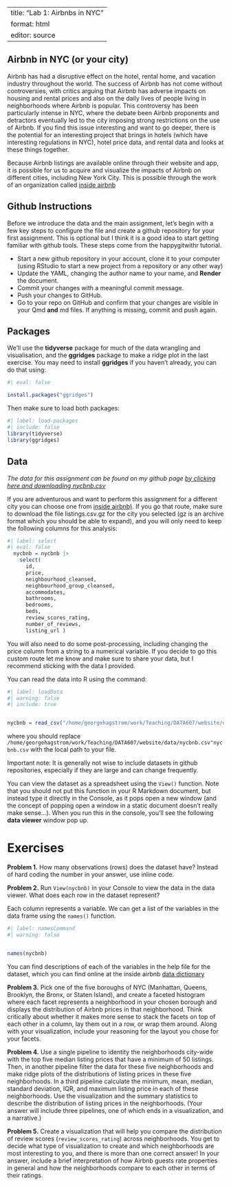 
---
title: "Lab 1: Airbnbs in NYC"
format: html
editor: source
---


## Airbnb in NYC (or your city)

Airbnb has had a disruptive effect on the hotel, rental home, and 
vacation industry throughout the world. The success of Airbnb has not come without controversies, with critics arguing that Airbnb has adverse impacts on housing and rental
prices and also on the daily lives of people living in neighborhoods where Airbnb is popular.
This controversy has been particularly intense in NYC, where the debate been Airbnb proponents
and detractors eventually led to the city imposing strong restrictions on the use of Airbnb. If you find this issue interesting and want to go deeper, there is the potential for
an interesting project that brings in hotels (which have interesting regulations in NYC), hotel price data, and rental data and looks at these things together.

Because Airbnb listings are available online through their website and app, it is possible
for us to acquire and visualize the impacts of Airbnb on different cities, including 
New York City. This is possible through the work of an organization called 
[inside airbnb](https://insideairbnb.com/get-the-data/)

## Github Instructions

Before we introduce the data and the main assignment, let's begin with a few key 
steps to configure the file and create a github repository for your first assignment. This is optional
but I think it is a good idea to start getting familiar with github tools. These steps come from
the happygitwithr tutorial. 

-   Start a new github repository in your account, clone it to your computer (using RStudio to start a new project from a repository or any other way)
-   Update the YAML, changing the author name to your name, and **Render** the document.
-   Commit your changes with a meaningful commit message.
-   Push your changes to GitHub.
-   Go to your repo on GitHub and confirm that your changes are visible in your Qmd **and** md files. If anything is missing, commit and push again.

## Packages

We'll use the **tidyverse** package for much of the data wrangling and visualisation, and
the **ggridges** package to make a ridge plot in the last exercise. You may need to install
**ggridges** if you haven't already, you can do that using:

```r
#| eval: false

install.packages("ggridges")

```

Then make sure to load both packages:
```r
#| label: load-packages
#| include: false
library(tidyverse)
library(ggridges)
```

## Data

*The data for this assignment can be found on my github page [by clicking here and downloading nycbnb.csv](https://github.com/georgehagstrom/DATA607/tree/main/website/data/nycbnb.csv)*

If you
are adventurous and want to perform this assignment for a different city you can choose one 
from [inside airbnb)](https://insideairbnb.com/get-the-data/). If you go that route, make sure to download the file listings.csv.gz for the city you selected (gz is an archive format which you should be able to expand), and you will only need to keep the following columns for this analysis: 

```r
#| label: select
#| eval: false
  nycbnb = nycbnb |> 
    select(
      id, 
      price, 
      neighbourhood_cleansed,
      neighbourhood_group_cleansed,
      accommodates, 
      bathrooms, 
      bedrooms, 
      beds, 
      review_scores_rating, 
      number_of_reviews, 
      listing_url )
```

You will also need to do some post-processing, including changing the price column from a string to a numerical variable. If you decide to go this custom route let me know and make sure to share your data, but I recommend sticking with the data I provided.

You can read the data into R using the command:

```r
#| label: loadData
#| warning: false
#| include: true


nycbnb = read_csv("/home/georgehagstrom/work/Teaching/DATA607/website/data/nycbnb.csv")
```


where you should replace `/home/georgehagstrom/work/Teaching/DATA607/website/data/nycbnb.csv"nycbnb.csv` with the local path to your file. 

Important note: It is generally not wise to include datasets in github repositories, especially
if they are large and can change frequently. 

You can view the dataset as a spreadsheet using the `View()` function.
Note that you should not put this function in your R Markdown document, but instead type it directly in the Console, as it pops open a new window (and the concept of popping open a window in a static document doesn't really make sense...).
When you run this in the console, you'll see the following **data viewer** window pop up.

# Exercises
                                                                                              
**Problem 1.** How many observations (rows) does the dataset have? Instead of hard coding the number in your answer, use inline code. 
                                                                                               
**Problem 2.** Run `View(nycbnb)` in your Console to view the data in the data viewer. What does each row in the dataset represent?
                                                                                                                                         
Each column represents a variable. We can get a list of the variables in the data frame using the `names()` function.
                                                                                         
```r
#| label: namesCommand
#| warning: false


names(nycbnb)

```


You can find descriptions of each of the variables in the help file for the dataset, which
you can find online at the inside airbnb [data dictionary](https://docs.google.com/spreadsheets/d/1iWCNJcSutYqpULSQHlNyGInUvHg2BoUGoNRIGa6Szc4/edit?usp=sharing)
                                                                                               
**Problem 3.**  Pick one of the five boroughs of NYC (Manhattan, Queens, Brooklyn, the Bronx, or Staten Island), and create a faceted histogram where each facet represents a neighborhood in your chosen borough and displays the distribution of Airbnb prices in that neighborhood. Think critically about whether it makes more sense to stack the facets on top of each other in a column, lay them out in a row, or wrap them around. Along with your visualization, include your reasoning for the layout you chose for your facets.

**Problem 4.**  Use a single pipeline to identity the neighborhoods city-wide with the top five median listing prices
that have a minimum of 50 listings. Then, in another pipeline filter the data for these five neighborhoods and make ridge plots of the distributions of listing prices in these five neighborhoods. In a third pipeline calculate the minimum, mean, median, standard deviation, IQR, and maximum listing price in each of these neighborhoods. Use the visualization and the summary statistics to describe the distribution of listing prices in the neighborhoods. (Your answer will include three pipelines, one of which ends in a visualization, and a narrative.)



**Problem 5.**  Create a visualization that will help you compare the distribution of review scores (`review_scores_rating`) across neighborhoods. You get to decide what type of visualization to create and which
neighborhoods are most interesting to you, and there is more than one correct answer! In your answer, include a brief interpretation of how Airbnb guests rate properties in general and how the neighborhoods compare to each other in terms of their ratings.
    
